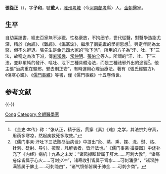 {{Otheruses|other=名为张从正的其他人物|張守貞}}

'''張從正'''（{{bd|1156年||1228年}}），字'''子和'''，號'''戴人'''，[[睢州|睢州]][[考城|考城]]（今[[河南|河南]][[蘭考|蘭考]]縣）人，[[金朝|金朝]]醫家。

== 生平 ==
自幼喜讀書，經史百家無不涉獵，性格豪放，不拘细节，世代從醫，對醫學造詣尤深，精於《[[內經|內經]]》、《[[難經|難經]]》、《[[傷寒论|傷寒论]]》，繼承了[[劉完素|劉完素]]的學術思想<ref>《金史·本传》称：“张从正，精于医，贯穿《素》《难》之学，其法宗刘守真，用药多寒凉，然起疾救死多取效。”</ref>。興定年間為[[太醫|太醫]]，但不久辭退。張先生是[[金元四大家|金元四大家]]的“[[攻下派|攻下派]]”，所用的方子為“汗、吐、下”三法，故稱之為攻下派，傳[[麻九畴|麻知幾]]、[[常仲明|常仲明]]、[[張伯全|張伯全]]等人。所謂的“汗、吐、下”三法，並非單純的發汗、嘔吐、泄下三種具體治法，而是三種祛邪外出的途徑<ref>《儒门事亲·汗吐下三法赅尽治病诠》中提出“灸、蒸、熏、揲、洗、熨、烙、针刺、砭射、导引、按摩，凡解表者，皆汗法也。”《儒门事亲·撮要图》中还补充了《内经》病机十九条之未发：“诸风掉眩皆属于肝木……可刺大敦”，“诸痛疮痒皆属于心火……可刺少冲”，诸寒收引皆属于肾水……可刺涌泉”，“诸湿肿满皆属于脾土……可刺隐白”，“诸气愤郁皆属于肺金……可刺少商”。</ref>。他主張“治病重在驅邪，邪去則正安”，有時運用心理治療法。著有《張氏經驗方》、《傷寒心鏡》、《[[儒門事親|儒門事親]]》等書，僅《儒門事親》十五卷傳世。

== 参考文献 ==
{{Reflist}}

{{-}}
{{金元四大家}}

{{Authority control}}
{{DEFAULTSORT:Zhang张}}
[[Category:张姓|Cong]]
[[Category:金朝醫學家|Category:金朝醫學家]]